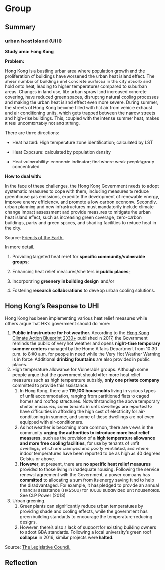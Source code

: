 # Group

## Summary

### **urban heat island (UHI)**

**Study area: Hong Kong**

**Problem:**

Hong Kong is a bustling urban area where population growth and the proliferation of buildings have worsened the urban heat island effect. The sheer number of buildings and concrete surfaces in the city absorb and hold onto heat, leading to higher temperatures compared to suburban areas. Changes in land use, like urban sprawl and increased concrete covering, have reduced green spaces, disrupting natural cooling processes and making the urban heat island effect even more severe. During summer, the streets of Hong Kong become filled with hot air from vehicle exhaust and air conditioning units, which gets trapped between the narrow streets and high-rise buildings. This, coupled with the intense summer heat, makes it feel uncomfortably hot and stifling.

There are three directions:

-   Heat hazard: High temperature zone identification; calculated by LST

-   Heat Exposure: calculated by population density

-   Heat vulnerability: economic indicator; find where weak people\\group concentrated

**How to deal with:**

In the face of these challenges, the Hong Kong Government needs to adopt systematic measures to cope with them, including measures to reduce greenhouse gas emissions, expedite the development of renewable energy, improve energy efficiency, and promote a low-carbon economy. Secondly, urban planning and new infrastructures must mandatorily include climate change impact assessment and provide measures to mitigate the urban heat island effect, such as increasing green coverage, zero-carbon buildings, parks and green spaces, and shading facilities to reduce heat in the city.

Source: [Friends of the Earth.](https://www.foe.org.hk/NewsDetail.aspx?md=40000&mid=40000&cid=42&id=2315)

In more detail,

1.  Providing targeted heat relief for **specific community/vulnerable groups**;

2.  Enhancing heat relief measures/shelters in **public places**;

3.  Incorporating **greenery in building design**; and/or

4.  Fostering **research collaborations** to develop urban cooling solutions.

## **Hong Kong's Response to UHI**

Hong Kong has been implementing various heat relief measures while others argue that HK's government should do more:

1.  **Public infrastructure for hot weather.** According to the [Hong Kong Climate Action Blueprint 2030+](https://www.legco.gov.hk/yr16-17/chinese/panels/ea/papers/ea20170626cb1-1164-3-c.pdf%3E) published in 2017, the Government reminds the public of very hot weather and opens **night-time temporary summer centers** managed by the Home Affairs Department from 10:30 p.m. to 8:00 a.m. for people in need while the Very Hot Weather Warning is in force. Additional **drinking fountains** are also provided in public places.
2.  High temperature allowance for Vulnerable groups. Although some people argue that the government should offer more heat relief measures such as high temperature subsidy, **only one private company** committed to provide this assistance.
    1.  In Hong Kong, there are **119,100 households** living in various types of unfit accommodation, ranging from partitioned flats to caged homes and rooftop structures. Notwithstanding the above temporary shelter measures, some tenants in unfit dwellings are reported to have difficulties in affording the high cost of electricity for air-conditioning in summer, and some of these dwellings are not even equipped with air-conditioners.
    2.  As hot weather is becoming more common, there are views in the community **urging the authorities to introduce more heat relief measures**, such as the provision of **a high temperature allowance and more free cooling facilities**, for use by tenants of unfit dwellings, which are cramped and poorly ventilated, and where indoor temperatures have been reported to be as high as 40 degrees Celsius or above.
    3.  **However**, at present, there are **no specific heat relief measures** provided to those living in inadequate housing. Following the service renewal agreement with the Government, a power company has **committed** to allocating a sum from its energy saving fund to help the disadvantaged. For example, it has pledged to provide an annual financial assistance (HK\$500) for 10000 subdivided unit households. See CLP Power (2018).
3.  Urban greening.
    1.  Green plants can significantly reduce urban temperatures by providing shade and cooling effects, while the government has green building standards to encourage the temperature-reducing designs.
    2.  However, there's also a lack of support for existing building owners to adopt GBA standards. Following a local university's green roof **collapse** in 2016, similar projects were **halted**.

Source: [The Legislative Council.](https://www.legco.gov.hk/research-publications/english/essentials-2021ise04-measures-to-tackle-urban-heat.htm)



## Reflection

